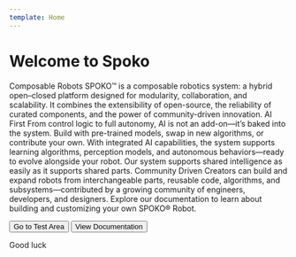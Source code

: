 ```yaml
---
template: Home
---
```


# Welcome to Spoko

<div className="grid gap-6 md:grid-cols-2 lg:grid-cols-3 mt-12">
  <Card>
    <CardHeader className="pb-2">
      <CardTitle className="text-xl font-semibold leading-none tracking-tight">Composable Robots</CardTitle>
    </CardHeader>
    <CardContent className="pt-2">
      SPOKO™ is a composable robotics system: a hybrid open–closed platform designed for modularity, collaboration, and scalability. It combines the extensibility of open-source, the reliability of curated components, and the power of community-driven innovation.
    </CardContent>
  </Card>

  <Card>
    <CardHeader className="pb-2">
      <CardTitle className="text-xl font-semibold leading-none tracking-tight">AI First</CardTitle>
    </CardHeader>
    <CardContent className="pt-2">
      From control logic to full autonomy, AI is not an add-on—it’s baked into the system. Build with pre-trained models, swap in new algorithms, or contribute your own. With integrated AI capabilities, the system supports learning algorithms, perception models, and autonomous behaviors—ready to evolve alongside your robot. Our system supports shared intelligence as easily as it supports shared parts.
    </CardContent>
  </Card>

  <Card>
    <CardHeader className="pb-2">
      <CardTitle className="text-xl font-semibold leading-none tracking-tight">Community Driven</CardTitle>
    </CardHeader>
    <CardContent className="pt-2">
      Creators can build and expand robots from interchangeable parts, reusable code, algorithms, and subsystems—contributed by a growing community of engineers, developers, and designers. Explore our documentation to learn about building and customizing your own SPOKO® Robot.
    </CardContent>
  </Card>
</div>

<Button href="/test" variant="primary">Go to Test Area</Button>
<Button href="/docs" variant="secondary">View Documentation</Button>

Good luck
